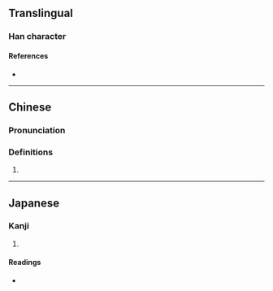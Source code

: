 {{character info/new}}
==Translingual==

===Han character===
{{Han char|rn=96|rad=玉|as=17|sn=21|four=|canj=MGANW|ids=⿰𤣩闌}}

====References====
* {{Han ref|kx=0745.150|dkj=21346|dj=1153.250|hdz=21146.090|uh=74D3|ud=29907}}

----

==Chinese==
{{zh-forms|s=𬎑}}

===Pronunciation===
{{zh-pron
|m=làn
|c=laan6
|cat=
}}

===Definitions===
{{zh-hanzi}}

# {{rfdef|zh}}

----

==Japanese==

===Kanji===
{{ja-kanji|grade=|rs=玉17}}

# {{defn|lang=ja|sort=玉17}}

====Readings====
* {{ja-readings|on=[[らん]] (ran)|kun=|nanori=}}